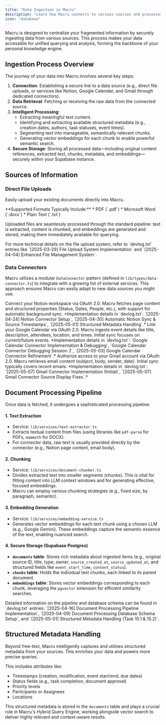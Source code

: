 ```yaml
---
title: "Data Ingestion in Macru"
description: "Learn how Macru connects to various sources and processes your data to build a unified knowledge base."
icon: "database"
---
```


Macru is designed to centralize your fragmented information by securely ingesting data from various sources. This process makes your data accessible for unified querying and analysis, forming the backbone of your personal knowledge engine.

## Ingestion Process Overview

The journey of your data into Macru involves several key steps:

1.  **Connection**: Establishing a secure link to a data source (e.g., direct file uploads, or services like Notion, Google Calendar, and Gmail through dedicated connectors).
2.  **Data Retrieval**: Fetching or receiving the raw data from the connected source.
3.  **Intelligent Processing**:
    *   Extracting meaningful text content.
    *   Identifying and extracting available structured metadata (e.g., creation dates, authors, task statuses, event times).
    *   Segmenting text into manageable, semantically relevant chunks.
    *   Generating vector embeddings for each chunk to enable powerful semantic search.
4.  **Secure Storage**: Storing all processed data—including original content references, extracted text, chunks, metadata, and embeddings—securely within your Supabase instance.

## Sources of Information

### Direct File Uploads

Easily upload your existing documents directly into Macru.

<Note icon="file-circle-check">
  **Supported Formats Typically Include:**
  *   PDF (`.pdf`)
  *   Microsoft Word (`.docx`)
  *   Plain Text (`.txt`)
</Note>

Uploaded files are seamlessly processed through the standard pipeline: text is extracted, content is chunked, and embeddings are generated and stored, making them immediately available for querying.

<Tip>
  For more technical details on the file upload system, refer to `devlog.txt` entries like `[2025-03-29] File Upload System Implementation` and `[2025-04-04] Enhanced File Management System`.
</Tip>

### Data Connectors

Macru utilizes a modular `DataConnector` pattern (defined in ``lib/types/data-connector.ts``) to integrate with a growing list of external services. This approach ensures Macru can easily adapt to new data sources you might use.

<CardGroup cols={1}> 
  <Card title="Notion Integration" icon="file-lines" href="/CONNECTORS/NOTION_CONNECTOR">
    Connect your Notion workspace via OAuth 2.0. Macru fetches page content and structured properties (Status, Dates, People, etc.), with support for automatic background sync.
    *Implementation details in `devlog.txt`: `[2025-04-24] Notion Connector Setup`, `[2025-04-30] Automatic Notion Sync & Source Timestamps`, `[2025-05-01] Structured Metadata Handling`.*
  </Card>
  <Card title="Google Calendar Integration" icon="calendar-days" href="/CONNECTORS/GOOGLE_CALENDAR_CONNECTOR">
    Link your Google Calendar via OAuth 2.0. Macru ingests event details like title, description, attendees, location, and times. Initial sync focuses on current/future events.
    *Implementation details in `devlog.txt`: `Google Calendar Connector Implementation & Debugging`, `Google Calendar Connector Debugging Session 2`, `[2025-05-03] Google Calendar Connector Refinement`.*
  </Card>
  <Card title="Gmail Integration" icon="envelope" href="/CONNECTORS/GMAIL_CONNECTOR">
    Authorize access to your Gmail account via OAuth 2.0. Macru retrieves email content (subject, body, sender, date). Initial sync typically covers recent emails.
    *Implementation details in `devlog.txt`: `[2025-05-07] Gmail Connector Implementation (Initial)`, `[2025-05-07] Gmail Connector Source Display Fixes`.*
  </Card>
</CardGroup>

## Document Processing Pipeline

Once data is fetched, it undergoes a sophisticated processing pipeline:

#### 1. Text Extraction
   - Service: ``lib/services/text-extractor.ts``
   - Extracts textual content from files (using libraries like `pdf-parse` for PDFs, `mammoth` for DOCX).
   - For connector data, raw text is usually provided directly by the connector (e.g., Notion page content, email body).

#### 2. Chunking
   - Service: ``lib/services/document-chunker.ts``
   - Divides extracted text into smaller segments (chunks). This is vital for fitting content into LLM context windows and for generating effective, focused embeddings.
   - Macru can employ various chunking strategies (e.g., fixed size, by paragraph, semantic).

#### 3. Embedding Generation
   - Service: ``lib/services/embedding-service.ts``
   - Generates vector embeddings for each text chunk using a chosen LLM (e.g., Google Gemini). These embeddings capture the semantic essence of the text, enabling nuanced search.

#### 4. Secure Storage (Supabase Postgres)
   - **``documents`` table**: Stores rich metadata about ingested items (e.g., original source ID, title, type, owner, `source_created_at`, `source_updated_at`, and structured fields like `event_start_time`, `content_status`).
   - **``chunks`` table**: Holds the individual text chunks, each linked to its parent document.
   - **``embeddings`` table**: Stores vector embeddings corresponding to each chunk, leveraging the `pgvector` extension for efficient similarity searches.

<Note>
  Detailed information on the pipeline and database schema can be found in `devlog.txt` entries: `[2025-04-16] Document Processing Pipeline Implementation`, `[2025-04-09] Document Processing Database Schema Setup`, and `[2025-05-01] Structured Metadata Handling (Task 15.1 & 15.2)`.
</Note>

## Structured Metadata Handling

<Tip icon="sparkles">
Beyond free-text, Macru intelligently captures and utilizes structured metadata from your sources. This enriches your data and powers more precise queries.
</Tip>

This includes attributes like:
*   Timestamps (creation, modification, event start/end, due dates)
*   Status fields (e.g., task completion, document approval)
*   Priority levels
*   Participants or Assignees
*   Locations

This structured metadata is stored in the ``documents`` table and plays a crucial role in Macru's Hybrid Query Engine, working alongside vector search to deliver highly relevant and context-aware results. 
